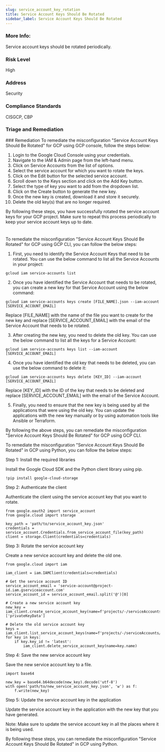 ```yaml
---
slug: service_account_key_rotation
title: Service Account Keys Should Be Rotated
sidebar_label: Service Account Keys Should Be Rotated
---
```


### More Info:

Service account keys should be rotated periodically.

### Risk Level

High

### Address

Security

### Compliance Standards

CISGCP, CBP

### Triage and Remediation
<Tabs>
<Tab title='Remediation'>
### Remediation

<AccordionGroup>
<Accordion title='Using Console' defaultOpen='true'>
To remediate the misconfiguration "Service Account Keys Should Be Rotated" for GCP using GCP console, follow the steps below:

1. Login to the Google Cloud Console using your credentials.
2. Navigate to the IAM & Admin page from the left-hand menu.
3. Click on Service Accounts from the list of options.
4. Select the service account for which you want to rotate the keys.
5. Click on the Edit button for the selected service account.
6. Scroll down to the Keys section and click on the Add Key button.
7. Select the type of key you want to add from the dropdown list.
8. Click on the Create button to generate the new key.
9. Once the new key is created, download it and store it securely.
10. Delete the old key(s) that are no longer required.

By following these steps, you have successfully rotated the service account keys for your GCP project. Make sure to repeat this process periodically to keep your service account keys up to date.

#
</Accordion>

<Accordion title='Using CLI'>
To remediate the misconfiguration "Service Account Keys Should Be Rotated" for GCP using GCP CLI, you can follow the below steps:

1. First, you need to identify the Service Account Keys that need to be rotated. You can use the below command to list all the Service Accounts in your project:

```
gcloud iam service-accounts list
```

2. Once you have identified the Service Account that needs to be rotated, you can create a new key for that Service Account using the below command:

```
gcloud iam service-accounts keys create [FILE_NAME].json --iam-account [SERVICE_ACCOUNT_EMAIL]
```

Replace [FILE_NAME] with the name of the file you want to create for the new key and replace [SERVICE_ACCOUNT_EMAIL] with the email of the Service Account that needs to be rotated.

3. After creating the new key, you need to delete the old key. You can use the below command to list all the keys for a Service Account:

```
gcloud iam service-accounts keys list --iam-account [SERVICE_ACCOUNT_EMAIL]
```

4. Once you have identified the old key that needs to be deleted, you can use the below command to delete it:

```
gcloud iam service-accounts keys delete [KEY_ID] --iam-account [SERVICE_ACCOUNT_EMAIL]
```

Replace [KEY_ID] with the ID of the key that needs to be deleted and replace [SERVICE_ACCOUNT_EMAIL] with the email of the Service Account.

5. Finally, you need to ensure that the new key is being used by all the applications that were using the old key. You can update the applications with the new key manually or by using automation tools like Ansible or Terraform.

By following the above steps, you can remediate the misconfiguration "Service Account Keys Should Be Rotated" for GCP using GCP CLI.
</Accordion>

<Accordion title='Using Python'>
To remediate the misconfiguration "Service Account Keys Should Be Rotated" in GCP using Python, you can follow the below steps:

Step 1: Install the required libraries

Install the Google Cloud SDK and the Python client library using pip.

```
!pip install google-cloud-storage
```

Step 2: Authenticate the client

Authenticate the client using the service account key that you want to rotate.

```
from google.oauth2 import service_account
from google.cloud import storage

key_path = 'path/to/service_account_key.json'
credentials = service_account.Credentials.from_service_account_file(key_path)
client = storage.Client(credentials=credentials)
```

Step 3: Rotate the service account key

Create a new service account key and delete the old one.

```
from google.cloud import iam

iam_client = iam.IAMClient(credentials=credentials)

# Get the service account ID
service_account_email = 'service-account@project-id.iam.gserviceaccount.com'
service_account_id = service_account_email.split('@')[0]

# Create a new service account key
new_key = iam_client.create_service_account_key(name=f'projects/-/serviceAccounts/{service_account_email}')['privateKeyData']

# Delete the old service account key
keys = iam_client.list_service_account_keys(name=f'projects/-/serviceAccounts/{service_account_email}')
for key in keys:
    if key.key_id != 'latest':
        iam_client.delete_service_account_key(name=key.name)
```

Step 4: Save the new service account key

Save the new service account key to a file.

```
import base64

new_key = base64.b64decode(new_key).decode('utf-8')
with open('path/to/new_service_account_key.json', 'w') as f:
    f.write(new_key)
```

Step 5: Update the service account key in the application

Update the service account key in the application with the new key that you have generated.

Note: Make sure to update the service account key in all the places where it is being used.

By following these steps, you can remediate the misconfiguration "Service Account Keys Should Be Rotated" in GCP using Python.
</Accordion>

</AccordionGroup>
</Tab>
</Tabs>

